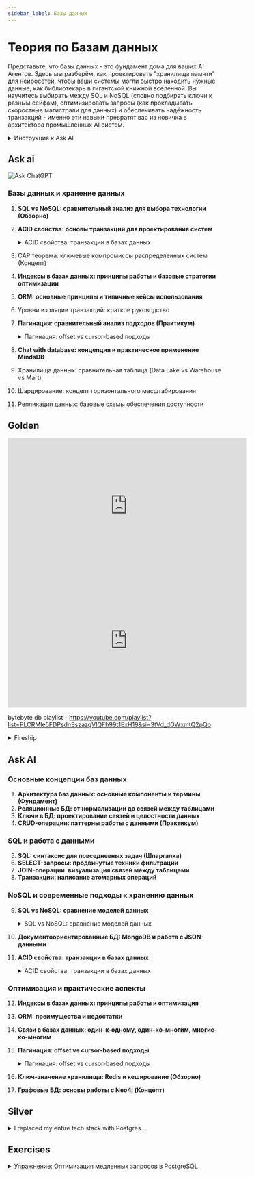 ```yaml
---
sidebar_label: Базы данных
---
```


# Теория по Базам данных

Представьте, что базы данных - это фундамент дома для ваших AI Агентов. Здесь мы разберём, как проектировать "хранилища памяти" для нейросетей, чтобы ваши системы могли быстро находить нужные данные, как библиотекарь в гигантской книжной вселенной. Вы научитесь выбирать между SQL и NoSQL (словно подбирать ключи к разным сейфам), оптимизировать запросы (как прокладывать скоростные магистрали для данных) и обеспечивать надёжность транзакций - именно эти навыки превратят вас из новичка в архитектора промышленных AI систем.


<details>
<summary>Инструкция к Ask AI</summary>

:::tip инструкция
Так как данные темы не меняются со временем, лучше всего вам изучать их с персональным преподавателем - ChatGPT.

Процесс изучения должен быть следующим:
- вы составляете системный промпт для ChatGPT ([шаблоны](../metalearning#chatgpt-prompts)), где описываете свой бэкграунд, предпочтения, уровень подробности объяснений и т.д.
- копируете тему из списка (тройной клик), и просите ChatGPT объяснить вам эту тему
- при желании углубиться, задаете уточняющие вопросы 

На данный момент это самый удобный способ изучения основ. **Кроме концептов, вы можете изучать дополнительные материалы в секциях Gold, Silver, Extra.** 
1. Gold - стоит обязательно изучить до общения с ChatGPT
2. Ask AI - задавайте вопросы по каждой малознакомой теме
3. Silver - второстепенные материалы
4. Extra - углубленные темы
:::

</details>

## Ask ai

![Ask ChatGPT](https://img.shields.io/badge/Ask%20ChatGPT-8A2BE2?style=for-the-badge)

### Базы данных и хранение данных
1. **SQL vs NoSQL: сравнительный анализ для выбора технологии (Обзорно)**
2. **ACID свойства: основы транзакций для проектирования систем**
    <details>
    <summary>ACID свойства: транзакции в базах данных</summary>

    <iframe width="560" height="315" src="https://www.youtube.com/embed/GAe5oB742dw?si=76fujMvzHJJjua25" title="YouTube video player" frameborder="0" allow="accelerometer; autoplay; clipboard-write; encrypted-media; gyroscope; picture-in-picture; web-share" referrerpolicy="strict-origin-when-cross-origin" allowfullscreen></iframe>

    </details>

3. CAP теорема: ключевые компромиссы распределенных систем (Концепт)
4. **Индексы в базах данных: принципы работы и базовые стратегии оптимизации**
5. **ORM: основные принципы и типичные кейсы использования**
6. Уровни изоляции транзакций: краткое руководство
7. **Пагинация: сравнительный анализ подходов (Практикум)**
    <details>
    <summary>Пагинация: offset vs cursor-based подходы</summary>

    <iframe width="560" height="315" src="https://www.youtube.com/embed/14K_a2kKTxU?si=GeKkgP09fzgkF5hv" title="YouTube video player" frameborder="0" allow="accelerometer; autoplay; clipboard-write; encrypted-media; gyroscope; picture-in-picture; web-share" referrerpolicy="strict-origin-when-cross-origin" allowfullscreen></iframe>

    </details>

8. **Chat with database: концепция и практическое применение MindsDB**
9. Хранилища данных: сравнительная таблица (Data Lake vs Warehouse vs Mart)
45. Шардирование: концепт горизонтального масштабирования
46. Репликация данных: базовые схемы обеспечения доступности

## Golden

<iframe width="560" height="315" src="https://www.youtube.com/embed/IBzTDkYNB7I?si=a3m9SyAbnsAJvc2h" title="YouTube video player" frameborder="0" allow="accelerometer; autoplay; clipboard-write; encrypted-media; gyroscope; picture-in-picture; web-share" referrerpolicy="strict-origin-when-cross-origin" allowfullscreen></iframe>
<iframe width="560" height="315" src="https://www.youtube.com/embed/bv5UqdWm-5k?si=2kx8UUc982RSZK5T" title="YouTube video player" frameborder="0" allow="accelerometer; autoplay; clipboard-write; encrypted-media; gyroscope; picture-in-picture; web-share" referrerpolicy="strict-origin-when-cross-origin" allowfullscreen></iframe>

bytebyte db playlist - https://youtube.com/playlist?list=PLCRMIe5FDPsdnSszazqVIQFh99t1ExH19&si=3tVd_dGWxmtQ2pQo

<details>
<summary>Fireship</summary>

<iframe width="560" height="315" src="https://www.youtube.com/embed/W2Z7fbCLSTw?si=60eK-dsMnFWZOINM" title="YouTube video player" frameborder="0" allow="accelerometer; autoplay; clipboard-write; encrypted-media; gyroscope; picture-in-picture; web-share" referrerpolicy="strict-origin-when-cross-origin" allowfullscreen></iframe>
<iframe width="560" height="315" src="https://www.youtube.com/embed/n2Fluyr3lbc?si=lltEIffEkETV4n5l" title="YouTube video player" frameborder="0" allow="accelerometer; autoplay; clipboard-write; encrypted-media; gyroscope; picture-in-picture; web-share" referrerpolicy="strict-origin-when-cross-origin" allowfullscreen></iframe>
<iframe width="560" height="315" src="https://www.youtube.com/embed/-bt_y4Loofg?si=xOpa80XW4nFo7T2b" title="YouTube video player" frameborder="0" allow="accelerometer; autoplay; clipboard-write; encrypted-media; gyroscope; picture-in-picture; web-share" referrerpolicy="strict-origin-when-cross-origin" allowfullscreen></iframe>
<iframe width="560" height="315" src="https://www.youtube.com/embed/T6L9EoBy8Zk?si=ng0sMPs4NdrShnoT" title="YouTube video player" frameborder="0" allow="accelerometer; autoplay; clipboard-write; encrypted-media; gyroscope; picture-in-picture; web-share" referrerpolicy="strict-origin-when-cross-origin" allowfullscreen></iframe>



</details>

## Ask AI

### Основные концепции баз данных
1. **Архитектура баз данных: основные компоненты и термины (Фундамент)**
2. **Реляционные БД: от нормализации до связей между таблицами**
3. **Ключи в БД: проектирование связей и целостности данных**
4. **CRUD-операции: паттерны работы с данными (Практикум)**

### SQL и работа с данными
5. **SQL: синтаксис для повседневных задач (Шпаргалка)**
6. **SELECT-запросы: продвинутые техники фильтрации**
7. **JOIN-операции: визуализация связей между таблицами**
8. **Транзакции: написание атомарных операций**

### NoSQL и современные подходы к хранению данных
9. **SQL vs NoSQL: сравнение моделей данных**
    <details>
    <summary>SQL vs NoSQL: сравнение моделей данных</summary>

    <iframe width="560" height="315" src="https://www.youtube.com/embed/GAe5oB742dw?si=76fujMvzHJJjua25" title="YouTube video player" frameborder="0" allow="accelerometer; autoplay; clipboard-write; encrypted-media; gyroscope; picture-in-picture; web-share" referrerpolicy="strict-origin-when-cross-origin" allowfullscreen></iframe>

    </details>

10. **Документоориентированные БД: MongoDB и работа с JSON-данными**
11. **ACID свойства: транзакции в базах данных**
    <details>
    <summary>ACID свойства: транзакции в базах данных</summary>

    <iframe width="560" height="315" src="https://www.youtube.com/embed/GAe5oB742dw?si=76fujMvzHJJjua25" title="YouTube video player" frameborder="0" allow="accelerometer; autoplay; clipboard-write; encrypted-media; gyroscope; picture-in-picture; web-share" referrerpolicy="strict-origin-when-cross-origin" allowfullscreen></iframe>

    </details>

### Оптимизация и практические аспекты
12. **Индексы в базах данных: принципы работы и оптимизация**
13. **ORM: преимущества и недостатки**
14. **Связи в базах данных: один-к-одному, один-ко-многим, многие-ко-многим**
15. **Пагинация: offset vs cursor-based подходы**
    <details>
    <summary>Пагинация: offset vs cursor-based подходы</summary>

    <iframe width="560" height="315" src="https://www.youtube.com/embed/14K_a2kKTxU?si=GeKkgP09fzgkF5hv" title="YouTube video player" frameborder="0" allow="accelerometer; autoplay; clipboard-write; encrypted-media; gyroscope; picture-in-picture; web-share" referrerpolicy="strict-origin-when-cross-origin" allowfullscreen></iframe>

    </details>
16. **Ключ-значение хранилища: Redis и кеширование (Обзорно)**
17. **Графовые БД: основы работы с Neo4j (Концепт)**

## Silver

<details>
<summary>I replaced my entire tech stack with Postgres...</summary>

<iframe width="560" height="315" src="https://www.youtube.com/embed/3JW732GrMdg?si=hkUA-ILoshFCS5DE" title="YouTube video player" frameborder="0" allow="accelerometer; autoplay; clipboard-write; encrypted-media; gyroscope; picture-in-picture; web-share" referrerpolicy="strict-origin-when-cross-origin" allowfullscreen></iframe>

</details>

## Exercises

<details>
<summary>Упражнение: Оптимизация медленных запросов в PostgreSQL</summary>

**Ситуация:**
У нас есть таблица `user_actions` в PostgreSQL с 10 млн записей:
```sql
CREATE TABLE user_actions (
    id SERIAL PRIMARY KEY,
    user_id INT NOT NULL,
    action_type VARCHAR(50) NOT NULL,
    created_at TIMESTAMP DEFAULT NOW(),
    metadata JSONB
);
```

**Проблема:**
Следующий запрос выполняется 2.8 секунды:
```sql
SELECT * FROM user_actions 
WHERE user_id = 123 
  AND action_type = 'search'
ORDER BY created_at DESC 
LIMIT 100;
```

**Задание:**
1. Объясните, почему запрос стал медленным
2. Предложите решение через индексы
3. Напишите SQL для создания индекса
4. Объясните trade-offs вашего решения

<details>
<summary>Ответ</summary>

1. **Причина медленной работы:** Отсутствие подходящего индекса для условий WHERE и ORDER BY
2. **Решение:** Создать составной индекс, покрыващий фильтрацию и сортировку
3. **SQL:**
```sql
CREATE INDEX idx_user_actions_composite ON user_actions 
  (user_id, action_type, created_at DESC);
```
4. **Trade-offs:**
- Увеличение размера БД на ~15-20%
- Незначительное замедление операций INSERT/UPDATE
- Рекомендуется использовать CONCURRENTLY для создания в продакшене:
```sql
CREATE INDEX CONCURRENTLY idx_user_actions_composite ...;
```
</details>
</details>



